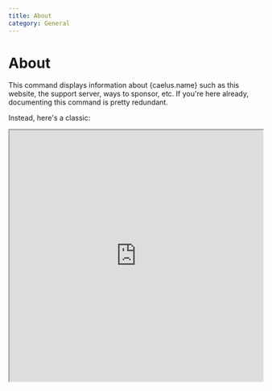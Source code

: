 ```yaml
---
title: About
category: General
---
```



# About

This command displays information about {caelus.name} such as this website, the support server, ways to sponsor, etc. If you're here already, documenting this command is pretty redundant.

Instead, here's a classic:

<iframe
	allow="accelerometer; autoplay; clipboard-write; encrypted-media; gyroscope; picture-in-picture; web-share"
	allowFullScreen
	height="500"
	sandbox="allow-presentation allow-same-origin allow-scripts"
	src="https://youtube.com/embed/BB1cIomr-Bc"
	title="YouTube video player"
	width="100%"
/>
